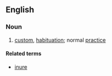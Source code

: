 ==English==

===Noun===
{{en-noun}}

# [[custom]], [[habituation]]; normal [[practice]]

====Related terms====
*[[inure]]